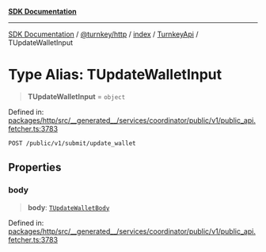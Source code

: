 [**SDK Documentation**](../../../../../../README.mdx)

***

[SDK Documentation](../../../../../../packages.mdx) / [@turnkey/http](../../../../README.mdx) / [index](../../../README.mdx) / [TurnkeyApi](../README.mdx) / TUpdateWalletInput

# Type Alias: TUpdateWalletInput

> **TUpdateWalletInput** = `object`

Defined in: [packages/http/src/\_\_generated\_\_/services/coordinator/public/v1/public\_api.fetcher.ts:3783](https://github.com/tkhq/sdk/blob/fd49bfe86475c8603b3eb385aa101efa36fa32fc/packages/http/src/__generated__/services/coordinator/public/v1/public_api.fetcher.ts#L3783)

`POST /public/v1/submit/update_wallet`

## Properties

### body

> **body**: [`TUpdateWalletBody`](TUpdateWalletBody.mdx)

Defined in: [packages/http/src/\_\_generated\_\_/services/coordinator/public/v1/public\_api.fetcher.ts:3783](https://github.com/tkhq/sdk/blob/fd49bfe86475c8603b3eb385aa101efa36fa32fc/packages/http/src/__generated__/services/coordinator/public/v1/public_api.fetcher.ts#L3783)
